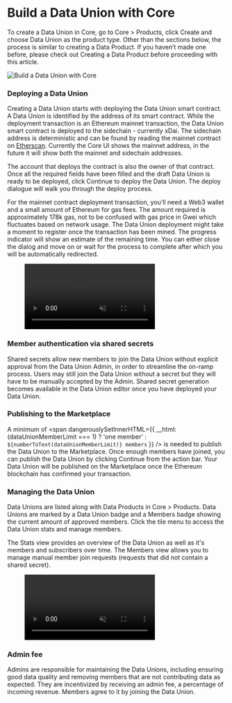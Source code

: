 



# Build a Data Union with Core
To create a Data Union in Core, go to Core > Products, click <span className={docsStyles.streamrHighlight}>Create</span> and choose Data Union as the product type. Other than the sections below, the process is similar to creating a Data Product. If you haven’t made one before, please check out <Link to={docsLinks.products}>Creating a Data Product</Link> before proceeding with this article.

<Image
  src={Build}
  highResSrc={Build2x}
  alt="Build a Data Union with Core"
/>

### Deploying a Data Union
Creating a Data Union starts with deploying the Data Union smart contract. A Data Union is identified by the address of its smart contract. While the deployment transaction is an Ethereum mainnet transaction, the Data Union smart contract is deployed to the sidechain - currently xDai. The sidechain address is deterministic and can be found by reading the mainnet contract on <a href="http://etherscan.io/" target="_blank" rel="noopener noreferrer">Etherscan</a>. Currently the Core UI shows the mainnet address, in the future it will show both the mainnet and sidechain addresses.

The account that deploys the contract is also the owner of that contract. Once all the required fields have been filled and the draft Data Union is ready to be deployed, click <span className={docsStyles.streamrHighlight}>Continue</span> to deploy the Data Union. The deploy dialogue will walk you through the deploy process.

For the mainnet contract deployment transaction, you'll need a Web3 wallet and a small amount of Ethereum for gas fees. The amount required is approximately 178k gas, not to be confused with gas price in Gwei which fluctuates based on network usage. The Data Union deployment might take a moment to register once the transaction has been mined. The progress indicator will show an estimate of the remaining time. You can either close the dialog and move on or wait for the process to complete after which you will be automatically redirected.

<figure>
    <video muted loop autoPlay>
        <source src={Deploy} type="video/mp4" />
    </video>
</figure>

### Member authentication via shared secrets
Shared secrets allow new members to join the Data Union without explicit approval from the Data Union Admin, in order to streamline the on-ramp process. Users may still join the Data Union without a secret but they will have to be manually accepted by the Admin. Shared secret generation becomes available in the Data Union editor once you have deployed your Data Union.

### Publishing to the Marketplace
A minimum of <span dangerouslySetInnerHTML={{
    __html: (dataUnionMemberLimit === 1) ? 'one member' : `${numberToText(dataUnionMemberLimit)} members`
}} /> is needed to publish the Data Union to the Marketplace. Once enough members have joined, you can publish the Data Union by clicking <span className={docsStyles.streamrHighlight}>Continue</span> from the action bar. Your Data Union will be published on the Marketplace once the Ethereum blockchain has confirmed your transaction.

### Managing the Data Union
Data Unions are listed along with Data Products in Core > Products. Data Unions are marked by a Data Union badge and a Members badge showing the current amount of approved members. Click the tile menu to access the Data Union stats and manage members.

The Stats view provides an overview of the Data Union as well as it's members and subscribers over time. The Members view allows you to manage manual member join requests (requests that did not contain a shared secret).

<figure>
    <video muted loop autoPlay>
        <source src={Managing} type="video/mp4" />
    </video>
</figure>

### Admin fee
Admins are responsible for maintaining the Data Unions, including ensuring good data quality and removing members that are not contributing data as expected. They are incentivized by receiving an admin fee, a percentage of incoming revenue. Members agree to it by joining the Data Union.

